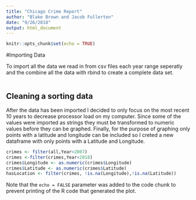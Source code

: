 ```yaml
---
title: "Chicago Crime Report"
author: "Blake Brown and Jacob Fullerton"
date: "9/26/2018"
output: html_document
---
```


```r
knitr::opts_chunk$set(echo = TRUE)
```

#Importing Data

To import all the data we read in from csv files each year range seperatly and the combine all the data with rbind to create a complete data set.

```r
```

## Cleaning a sorting data

After the data has been imported I decided to only focus on the most recent 10 years to decrease processor load on my computer. Since some of the values were imported as strings they must be transformed to numeric values before they can be graphed. Finally, for the purpose of graphing only points with a latitude and longitude can be included so I creted a new dataframe with only points with a Latitude and Longitude.


```r
crimes <- filter(all,Year>2007)
crimes <-filter(crimes,Year<2018)
crimes$Longitude <- as.numeric(crimes$Longitude)
crimes$Latitude <- as.numeric(crimes$Latitude)
hasLocation <- filter(crimes, !is.na(Longitude),!is.na(Latitude))
```

Note that the `echo = FALSE` parameter was added to the code chunk to prevent printing of the R code that generated the plot.

